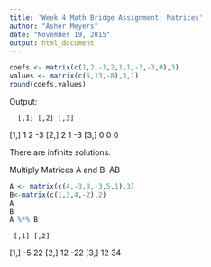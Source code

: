 ```yaml
---
title: 'Week 4 Math Bridge Assignment: Matrices'
author: "Asher Meyers"
date: "November 19, 2015"
output: html_document
---
```


```r
coefs <- matrix(c(1,2,-1,2,1,1,-3,-3,0),3)
values <- matrix(c(5,13,-8),3,1)
round(coefs,values)
```
 Output:
 
      [,1] [,2] [,3]
[1,]    1    2   -3
[2,]    2    1   -3
[3,]    0    0    0

There are infinite solutions.

Multiply Matrices A and B: AB

```r
A <- matrix(c(4,-3,0,-3,5,1),3)
B<-matrix(c(1,3,4,-2),2)
A
B
A %*% B
```

     [,1] [,2]
[1,]   -5   22
[2,]   12  -22
[3,]   12   34
